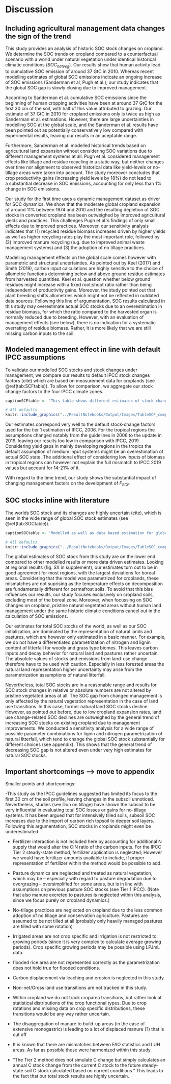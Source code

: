# Discussion

## Including agricultural management data changes the sign of the trend

This study provides an analysis of historic SOC stock changes on cropland. We determine the SOC trends on cropland compared to a counterfactual scenario with a world under natural vegetation under identical historical climatic conditions ($SOC_{natveg}$). Our results show that human activity lead to cumulative SOC emission of around 37 GtC in 2010. Whereas recent modelling estimates of global SOC emissions indicate an ongoing increase of SOC emissions (Sanderman et al, Pugh et al.), our study indicates that the global SOC gap is slowly closing due to improved management.

According to Sanderman et al. cumulative SOC emissions since the beginning of human cropping activities have been at around 37 GtC for the first 30 cm of the soil, with half of this value attributed to grazing. Our estimate of 37 GtC in 2010 for cropland emissions only is twice as high as Sanderman et al. estimations. However, there are large uncertainties in modelling SOC at the global scale, and the Sanderman et al. results have been pointed out as potentially conservatively low compared with experimental results, leaving our results in an aceptable range.

Furthermore, Sanderman et al. modelled historical trends based on agricultural land expansion without considering SOC variations due to different management systems at all. Pugh et al. considered management effects like tillage and residue recycling in a static way, but neither changes over time nor alignment to observed historical data like yield-levels or no-tillage areas were taken into account. The study moreover concludes that crop productivity gains (increasing yield levels by 18%) do not lead to a substantial decrease in SOC emissions, accounting for only less than 1% change in SOC emissions.

Our study for the first time uses a dynamic management dataset as driver for SOC dynamics. We show that the moderate global cropland expansion of around 11% between 1974 and 2010 and the resulting depletion of SOC stocks in converted cropland has been outweighed by improved agricultural yields and practices. This challenges Pugh et al.'s findings of only small effects due to improved practices.
Moreover, our sensitivity analysis indicates that (1) recycled residue biomass increases driven by higher yields as well as higher recycling rates play the most important role, followed by (2) improved manure recycling (e.g. due to improved animal waste management systems) and (3) the adoption of no tillage practices.

Modelling management effects on the global scale comes however with parametric and structural uncertainties. As pointed out by Keel (2017) and Smith (2019), carbon input calculations are highly sensitive to the choice of allometric functions
determining below and above ground residue estimates from harvested quantities. Keel et al. question whether below ground residues might increase with a fixed root:shoot ratio rather than being independent of productivity gains. Moreover, the study pointed out that plant breeding shifts allometries which might not be reflected in outdated data sources. Following this line of argumentation, SOC results calculated in this study may overestimate actual SOC stocks due to an overestimation in residue biomass, for which the ratio compared to the harvested organ is normally reduced due to breeding. However, with an evaluation of management effects (see below), there is no indication for a systematic overrating of residue biomass. Rather, it is more likely that we are still missing carbon inputs to the soil.

## Modeled management effect in line with default IPCC assumptions

To validate our modelled SOC stocks and stock changes under management, we compare our results to default IPCC stock changes factors (cite) which are based on measurement data for croplands (see \@ref(tab:SCFtable)). To allow for comparison, we aggregate our stock change factors to the four IPCC climate zones.

```r
captionSCFtable <- "This table shows different estimates of stock change factors $F_{SCF}$, defined as the SOC stock of managed croplands relative to the counterfactual SOC stock of undisturbed natural vegetation. We compare average values for four IPCC climate zone classifications. IPCC 2006 and 2019 default factors (medium input) as well as altered factors for low input of organic matter without any other subsystem consideration are compared to results for 1990 and 2010 of this study (SOC budget).}"
```

```r
# All defaults
knitr::include_graphics("../ResultNotebooks/Output/Images/TableSCF_comparison.png")
```

Our estimates correspond very well to the default stock-change factors used for the tier 1 estimation of IPCC, 2006. For the tropical regions the assumptions changed notably from the guidelines in 2006 to the update in 2019, leaving our results too low in comparison with IPCC, 2019. Considering yield gaps in mainly developing regions in the tropics the default assumption of medium input systems might be an overestimation of actual SOC state. The additional effect of considering low inputs of biomass in tropical regions can however not explain the full mismatch to IPCC 2019 values but account for 14-21% of it.

With regard to the time trend, our study shows the substantial impact of changing management factors on the development of $F_{SCF}$.

## SOC stocks inline with literature

The worlds SOC stock and its changes are highly uncertain (cite), which is seen in the wide range of global SOC stock estimates (see \@ref(tab:SOCtable)).

```r
captionSOCtable <- "Modelled as well as data based estimation for global SOC stock in GtC for the first 30 cm of soil aggregated over all land area. Note that SoilGrids, GSOC and WISE do not consider changes over time and rely on soil profile data gather over a long period of time, which makes it hard to pinpoint a specific year for these SOC estimations. In this context they will be compared to modelled data (LPJmL4, this study) for the year 2010."
```

```r
# All defaults
knitr::include_graphics("../ResultNotebooks/Output/Images/TableSOC_comparison.png")
```

The global estimates of SOC stock from this study are on the lower end compared to other modelled results or more data driven estimates. Looking at regional results (fig. SX in supplement), our estimates turn out to be in good agreement for most regions, with the largest deviations for boreal areas. Considering that the model was parametrized for croplands, these mismatches are not suprising as the temperature effects on decomposition are fundamentally different for permafrost soils. To avoid that this bias influences our results, our study focuses exclusively on cropland soils, excluding most of the boreal zone. Moreover, when focussing on SOC changes on cropland, pristine natural vegetated areas without human land management under the same historic climatic conditions cancel out in the calculation of SOC emissions.

Our estimates for total SOC stocks of the world, as well as our SOC initialization, are dominated by the representation of natural lands and pastures, which are however only estimated in a basic manner. For example, we do not have a differentiated parametrization of nitrogen and lignin content of litterfall for woody and grass type biomes. This leaves carbon inputs and decay behavior for natural land and pastures rather uncertain. The absolute values of stocks and emissions from land-use change therefore have to be used with caution. Especially in less forested areas the natural land representation higher uncertainty may arise from the parametrization assumptions of natural litterfall.

Nevertheless, total SOC stocks are in a reasonable range and results for SOC stock changes in relative or absolute numbers are not altered by pristine vegetated areas at all. The SOC gap from changed management is only affected by the natural vegetation representation in the case of land use transitions. In this case, former natural land SOC stocks decline. However, as pointed out before, due to low cropland expansion rates, land use change-related SOC declines are outweighed by the general trend of increasing SOC stocks on existing cropland due to management improvements.
We conducted a sensitivity analysis for a wide range of possible parameter combinations for lignin and nitrogen parametrization of natural litterfall, which tend to change the global SOC stock substantially for different choices
(see appendix). This shows that the general trend of decreasing SOC gap is not altered even under very high estimates for natural SOC stocks.

## Important shortcomings --> move to appendix

Smaller points and shortcomings:

-This study as the IPCC guidelines suggested has limited its focus to the first 30 cm of the soil profile, leaving changes in the subsoil unnoticed. Nevertheless, studies (see Don on tillage) have shown the subsoil to be very influential in evaluating total SOC losses or gains for no-tillage systems. It has been argued that for intensively tilled soils, subsoil SOC increases due to the import of carbon rich topsoil to deeper soil layers. Following this argumentation, SOC stocks in croplands might even be underestimated.

- Fertilizer interaction is not included here by accounting for additional N supply that would alter the C:N ratio of the carbon inputs. For the IPCC Tier 2 steady-state method, fertilizer application is neglected; However we would have fertilizer amounts available to include, if proper representation of fertilizer within the method would be possible to add.

- Pasture dynamics are neglected and treated as natural vegetation, which may be -- especially with regard to pasture degradation due to overgrazing -- oversimplified for some areas, but is in line with assumptions on previous pasture SOC stocks (see Tier 1 IPCC). (Note that also manure excreted to pastures is neglected within this analysis, since we focus purely on cropland dynamics.)

- No-tillage practices are neglected on cropland due to the less common adoption of no tillage and conservation agriculture. Pastures are assumed to be not tilled at all (probably only heavily managed pastures are tilled with some rotation)

- Irrigated areas are not crop specific and irrigation is not restricted to growing periods (since it is very complex to calculate average growing periods). Crop specific growing periods may be possible using LPJmL data.

- flooded rice area are not represented correctly as the parametrization does not hold true for flooded conditions.

- Carbon displacement via leaching and erosion is neglected in this study.

- Non-net/Gross land use transitions are not tracked in this study.

- Within cropland we do not track croparea transitions, but rather look at statistical distributions of the crop functional types. Due to crop rotations and missing data on crop specific distributions, these transitions would be any way rather uncertain.

- The disaggregation of manure to build-up areas (in the case of extensive monogastric) is leading to a lot of displaced manure (?) that is cut off

- It is known that there are mismatches between FAO statistics and LUH areas. As far as possible these were harmonized within this study.

- "The Tier 2 method does not simulate C change but simply calculates an annual C stock change from the
current C stock to the future steady-state soil C stock calculated based on current conditions." This leads to the fact that our total stock results are highly uncertain.
